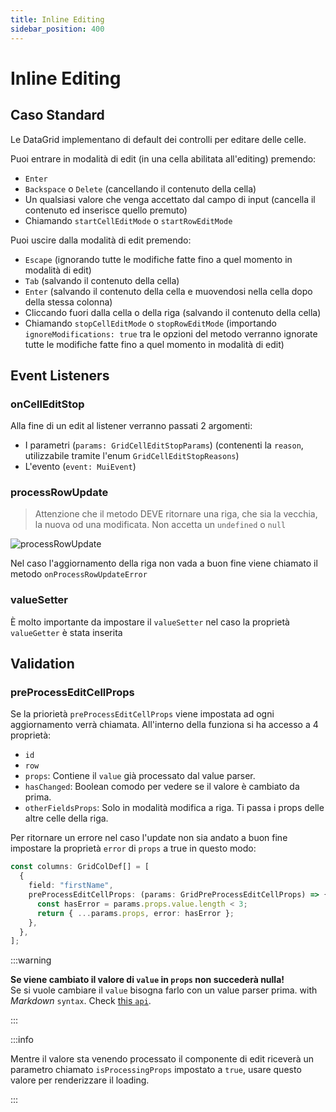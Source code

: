 ```yaml
---
title: Inline Editing
sidebar_position: 400
---
```





# Inline Editing [<MuiIcon />](https://mui.com/x/react-data-grid/editing/)

## Caso Standard

Le DataGrid implementano di default dei controlli per editare delle celle.

Puoi entrare in modalità di edit (in una cella abilitata all'editing) premendo:

- `Enter`
- `Backspace` o `Delete` (cancellando il contenuto della cella)
- Un qualsiasi valore che venga accettato dal campo di input (cancella il contenuto ed inserisce quello premuto)
- Chiamando `startCellEditMode` o `startRowEditMode`

Puoi uscire dalla modalità di edit premendo:

- `Escape` (ignorando tutte le modifiche fatte fino a quel momento in modalità di edit)
- `Tab` (salvando il contenuto della cella)
- `Enter` (salvando il contenuto della cella e muovendosi nella cella dopo della stessa colonna)
- Cliccando fuori dalla cella o della riga (salvando il contenuto della cella)
- Chiamando `stopCellEditMode` o `stopRowEditMode` (importando `ignoreModifications: true` tra le opzioni del metodo verranno ignorate tutte le modifiche fatte fino a quel momento in modalità di edit)

## Event Listeners

### onCellEditStop

Alla fine di un edit al listener verranno passati 2 argomenti:

- I parametri (`params: GridCellEditStopParams`) (contenenti la `reason`, utilizzabile tramite l'enum `GridCellEditStopReasons`)
- L'evento (`event: MuiEvent`)

### processRowUpdate

> Attenzione che il metodo DEVE ritornare una riga, che sia la vecchia, la nuova od una modificata. Non accetta un `undefined` o `null`

![processRowUpdate](/img/datagrids/processRowUpdate.png)

Nel caso l'aggiornamento della riga non vada a buon fine viene chiamato il metodo `onProcessRowUpdateError`

### valueSetter

È molto importante da impostare il `valueSetter` nel caso la proprietà `valueGetter` è stata inserita

## Validation

### preProcessEditCellProps

Se la priorietà `preProcessEditCellProps` viene impostata ad ogni aggiornamento verrà chiamata.
All'interno della funziona si ha accesso a 4 proprietà:

- `id`
- `row`
- `props`: Contiene il `value` già processato dal value parser.
- `hasChanged`: Boolean comodo per vedere se il valore è cambiato da prima.
- `otherFieldsProps`: Solo in modalità modifica a riga. Ti passa i props delle altre celle della riga.

Per ritornare un errore nel caso l'update non sia andato a buon fine impostare la proprietà `error` di `props` a true in questo modo:

```ts {6} highligthLines
const columns: GridColDef[] = [
  {
    field: "firstName",
    preProcessEditCellProps: (params: GridPreProcessEditCellProps) => {
      const hasError = params.props.value.length < 3;
      return { ...params.props, error: hasError };
    },
  },
];
```

:::warning

**Se viene cambiato il valore di `value` in `props` non succederà nulla!**\
Se si vuole cambiare il `value` bisogna farlo con un value parser prima.
with _Markdown_ `syntax`. Check [this `api`](#).

:::

:::info

Mentre il valore sta venendo processato il componente di edit riceverà un parametro chiamato `isProcessingProps` impostato a `true`, usare questo valore per renderizzare il loading.

:::
